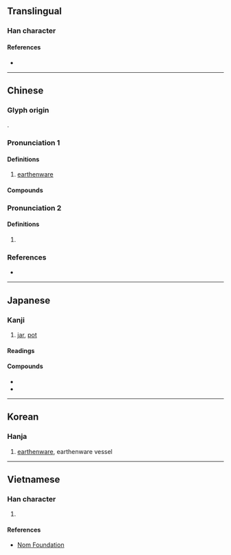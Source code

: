 {{character info}}
==Translingual==

===Han character===
{{Han char|rn=32|rad=土|as=05|sn=8|four=44170|canj=GTM|ids=⿰土甘}}

====References====
* {{Han ref|kx=0226.210|dkj=04975|dj=0461.330|hdz=10429.120|uh=5769|ud=22377|bh=A958|bd=43352}}

----

==Chinese==

===Glyph origin===
{{Han etym}}
{{Han compound|土|甘|ls=psc|t1=earth; dirt|c1=s|c2=p}}.

===Pronunciation 1===
{{zh-forms|alt=㽍}}
{{zh-pron
|m=gān
|c=ham1
|mn=tw:khaⁿ
|mc=y
|oc=2
|cat=n
}}

====Definitions====
{{zh-hanzi}}

# [[earthenware]]

====Compounds====
{{zh-der|飯坩:pn̄g-khaⁿ;Min Nan}}

===Pronunciation 2===
{{zh-forms}}
{{zh-pron
|m=gān
|c=ham1,kim4
|oc=1
}}

====Definitions====
{{zh-hanzi}}

# {{zh-only|坩堝}}

===References===
* {{thcwd|3716}}

----

==Japanese==

===Kanji===
{{ja-kanji|grade=|rs=土05}}

# [[jar]], [[pot]]

====Readings====
{{ja-readings
|goon=かん<かん<かむ
|kanon=かん<かん<かむ
|kun=つぼ-
}}

====Compounds====
* {{ja-r|坩堝|かんか}}
* {{ja-r|坩堝|るつぼ}}

----

==Korean==

===Hanja===
{{ko-hanja|hangeul=감|rv=gam|mr=kam}}

# [[earthenware]], earthenware vessel

----

==Vietnamese==

===Han character===
{{vi-hantu|[[cam]]|rs=土05}}

# {{rfdef|vi|sort=土05}}

====References====
* [http://nomfoundation.org/common/nom_details.php?codepoint=5769 Nom Foundation]